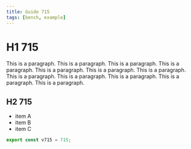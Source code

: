 ```yaml
---
title: Guide 715
tags: [bench, example]
---
```


# H1 715

This is a paragraph. This is a paragraph. This is a paragraph. This is a paragraph. This is a paragraph. This is a paragraph. This is a paragraph. This is a paragraph. This is a paragraph. This is a paragraph. This is a paragraph. This is a paragraph. 

## H2 715

- item A
- item B
- item C

```ts
export const v715 = 715;
```
